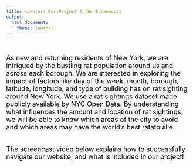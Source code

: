 ```yaml
---
title: <center> Our Project & the Screencast
output: 
  html_document:
    theme: journal
---
```


<br>

<font size="4" color="black">

As new and returning residents of New York, we are intrigued by the bustling rat population around us and across each borough. We are interested in exploring the impact of factors like day of the week, month, borough, latitude, longitude, and type of building has on rat sighting around New York. We use a rat sightings dataset made publicly available by NYC Open Data. By understanding what influences the amount and location of rat sightings, we will be able to know which areas of the city to avoid and which areas may have the world’s best ratatouille.

<br>
The screencast video below explains how to successfully navigate our website, and what is included in our project! 

<font>

